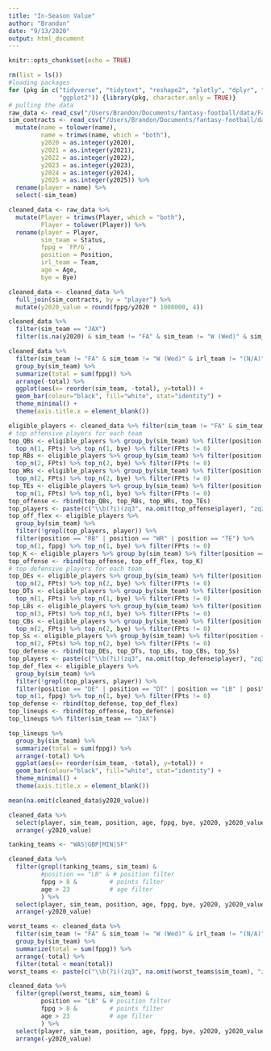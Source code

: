 ```yaml
---
title: "In-Season Value"
author: "Brandon"
date: "9/13/2020"
output: html_document
---
```


```r
knitr::opts_chunk$set(echo = TRUE)
```

```r
rm(list = ls())
#loading packages
for (pkg in c("tidyverse", "tidytext", "reshape2", "plotly", "dplyr", "RecordLinkage",
              "ggplot2")) {library(pkg, character.only = TRUE)}
# pulling the data 
raw_data <- read_csv("/Users/Brandon/Documents/fantasy-football/data/Fantrax-Players-NFL Sim Dynasty .csv") 
sim_contracts <- read_csv("/Users/Brandon/Documents/fantasy-football/data/nflsim-contracts.csv") %>% 
  mutate(name = tolower(name),
         name = trimws(name, which = "both"),
         y2020 = as.integer(y2020),
         y2021 = as.integer(y2021),
         y2022 = as.integer(y2022),
         y2023 = as.integer(y2023),
         y2024 = as.integer(y2024),
         y2025 = as.integer(y2025)) %>% 
  rename(player = name) %>% 
  select(-sim_team)

cleaned_data <- raw_data %>% 
  mutate(Player = trimws(Player, which = "both"),
         Player = tolower(Player)) %>% 
  rename(player = Player, 
         sim_team = Status,
         fppg = `FP/G`, 
         position = Position,
         irl_team = Team,
         age = Age, 
         bye = Bye)

cleaned_data <- cleaned_data %>% 
  full_join(sim_contracts, by = "player") %>% 
  mutate(y2020_value = round(fppg/y2020 * 1000000, 4))
```

```r
cleaned_data %>% 
  filter(sim_team == "JAX")
  filter(is.na(y2020) & sim_team != "FA" & sim_team != "W (Wed)" & sim_team != "(N/A)")
```

```r
cleaned_data %>% 
  filter(sim_team != "FA" & sim_team != "W (Wed)" & irl_team != "(N/A)") %>% 
  group_by(sim_team) %>% 
  summarize(total = sum(fppg)) %>% 
  arrange(-total) %>% 
  ggplot(aes(x= reorder(sim_team, -total), y=total)) +
  geom_bar(colour="black", fill="white", stat="identity") +
  theme_minimal() +
  theme(axis.title.x = element_blank())
```
```r
eligible_players <- cleaned_data %>% filter(sim_team != "FA" & sim_team != "W (Wed)" & irl_team != "(N/A)") 
# top offensive players for each team 
top_QBs <- eligible_players %>% group_by(sim_team) %>% filter(position == "QB") %>% 
  top_n(1, FPts) %>% top_n(1, bye) %>% filter(FPts != 0)
top_RBs <- eligible_players %>% group_by(sim_team) %>% filter(position == "RB") %>% 
  top_n(2, FPts) %>% top_n(2, bye) %>% filter(FPts != 0)
top_WRs <- eligible_players %>% group_by(sim_team) %>% filter(position == "WR") %>% 
  top_n(2, FPts) %>% top_n(2, bye) %>% filter(FPts != 0)
top_TEs <- eligible_players %>% group_by(sim_team) %>% filter(position == "TE") %>% 
  top_n(1, FPts) %>% top_n(1, bye) %>% filter(FPts != 0)
top_offense <- rbind(top_QBs, top_RBs, top_WRs, top_TEs)
top_players <- paste(c("\\b(?i)(zq3", na.omit(top_offense$player), "zq3)\\b"), collapse = "|")
top_off_flex <- eligible_players %>% 
  group_by(sim_team) %>% 
  filter(!grepl(top_players, player)) %>% 
  filter(position == "RB" | position == "WR" | position == "TE") %>% 
  top_n(1, fppg) %>% top_n(1, bye) %>% filter(FPts != 0)
top_K <- eligible_players %>% group_by(sim_team) %>% filter(position == "K") %>% top_n(1, FPts) %>% filter(FPts != 0)
top_offense <- rbind(top_offense, top_off_flex, top_K)
# top defensive players for each team 
top_DEs <- eligible_players %>% group_by(sim_team) %>% filter(position == "DE") %>% 
  top_n(2, FPts) %>% top_n(2, bye) %>% filter(FPts != 0)
top_DTs <- eligible_players %>% group_by(sim_team) %>% filter(position == "DT") %>% 
  top_n(1, FPts) %>% top_n(1, bye) %>% filter(FPts != 0)
top_LBs <- eligible_players %>% group_by(sim_team) %>% filter(position == "LB") %>% 
  top_n(3, FPts) %>% top_n(3, bye) %>% filter(FPts != 0)
top_CBs <- eligible_players %>% group_by(sim_team) %>% filter(position == "CB") %>% 
  top_n(2, FPts) %>% top_n(2, bye) %>% filter(FPts != 0)
top_Ss <- eligible_players %>% group_by(sim_team) %>% filter(position == "S") %>% 
  top_n(2, FPts) %>% top_n(2, bye) %>% filter(FPts != 0)
top_defense <- rbind(top_DEs, top_DTs, top_LBs, top_CBs, top_Ss)
top_players <- paste(c("\\b(?i)(zq3", na.omit(top_defense$player), "zq3)\\b"), collapse = "|")
top_def_flex <- eligible_players %>% 
  group_by(sim_team) %>% 
  filter(!grepl(top_players, player)) %>% 
  filter(position == "DE" | position == "DT" | position == "LB" | position == "CB" | position == "S") %>% 
  top_n(1, fppg) %>% top_n(1, bye) %>% filter(FPts != 0)
top_defense <- rbind(top_defense, top_def_flex)
top_lineups <- rbind(top_offense, top_defense)
top_lineups %>% filter(sim_team == "JAX")
```
```r
top_lineups %>% 
  group_by(sim_team) %>% 
  summarize(total = sum(fppg)) %>% 
  arrange(-total) %>% 
  ggplot(aes(x= reorder(sim_team, -total), y=total)) +
  geom_bar(colour="black", fill="white", stat="identity") +
  theme_minimal() +
  theme(axis.title.x = element_blank())
```

```r
mean(na.omit(cleaned_data$y2020_value))

cleaned_data %>% 
  select(player, sim_team, position, age, fppg, bye, y2020, y2020_value) %>%
  arrange(-y2020_value)
```

```r
tanking_teams <- "WAS|GBP|MIN|SF"

cleaned_data %>% 
  filter(grepl(tanking_teams, sim_team) & 
         #position == "LB" & # position filter 
         fppg > 8 &         # points filter
         age > 23           # age filter
         ) %>% 
  select(player, sim_team, position, age, fppg, bye, y2020, y2020_value, y2021, y2022) %>% 
  arrange(-y2020_value)
```

```r
worst_teams <- cleaned_data %>% 
  filter(sim_team != "FA" & sim_team != "W (Wed)" & irl_team != "(N/A)") %>% 
  group_by(sim_team) %>% 
  summarize(total = sum(fppg)) %>% 
  arrange(-total) %>% 
  filter(total < mean(total))
worst_teams <- paste(c("\\b(?i)(zq3", na.omit(worst_teams$sim_team), "zq3)\\b"), collapse = "|")

cleaned_data %>% 
  filter(grepl(worst_teams, sim_team) & 
         position == "LB" & # position filter 
         fppg > 8 &         # points filter
         age > 23           # age filter
         ) %>% 
  select(player, sim_team, position, age, fppg, bye, y2020, y2020_value, y2021) %>% 
  arrange(-y2020_value)
```







